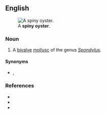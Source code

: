 ==English==
[[Image:Spondylus sp.jpg|thumb|A '''spiny oyster'''.]]

===Noun===
{{en-noun}}

# A [[bivalve]] [[mollusc]] of the genus ''[[Spondylus]]''.

====Synonyms====
* {{l|en|thorny oyster}}, {{l|en|spondylus}}

===References===
* {{pedia|Spondylus|i=1}}
* {{specieslite|Spondylus|i=1}}
* {{comcatlite|Spondylus|i=1}}